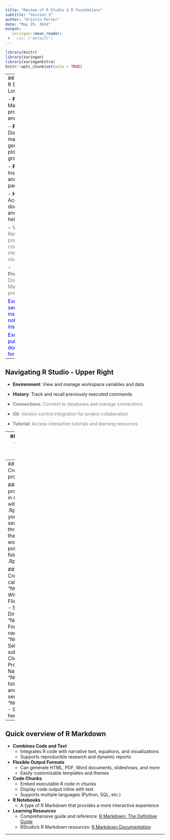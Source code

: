 ```yaml
---
title: "Review of R Studio & R Foundations"
subtitle: "Session 3"
author: "Kristin Porter"
date: "May 29, 2024"
output:
   xaringan::moon_reader:
 #   css: ["default"]
---
```


<!-- Add CSS in a style block -->
<style>
.two-columns {
  display: flex;
}
.column {
  flex: 1;
  padding: 10px;
}
</style>

<style>
  .centered {
    display: flex;
    justify-content: center; /* Horizontal centering */
    align-items: center;    /* Vertical centering */
    height: 100vh;         /* Full height of the viewport */
  }
</style>


```r
library(knitr)
library(xaringan)
library(xaringanExtra)
knitr::opts_chunk$set(echo = TRUE)
```

---
<div class="centered">
  <h1>Review of R Studio</h1>
</div>

## Navigating R Studio - Left Side

**Console**
- Primary interface for running R commands interactively
- Displays output and error messages
- Supports direct command execution and script running

**Code View Pane**
- Area for writing and editing R scripts
- Syntax highlighting and code completion features
- Multiple script tabs can be opened simultaneously


<span style="color: blue;">Exercise: Let's create an R script.</span>

---
## Navigating R Studio - Lower Right

- **Files**: Manage project files and directories

- **Plots**: Display and manage generated plots and graphics

- **Packages**: Install, update, and load R packages

- **Help**: Access R documentation and search help topics

- <span style="color: gray;">**Viewer**: Render and preview HTML content and interactive visualizations</span>

- <span style="color: gray;">**Presentation**: Display R Markdown presentations</span>


<span style="color: blue;">Exercise: Let's see if `dplyr` is installed and if not, then install it.</span>

<span style="color: blue;">Exercise: Let's pull up documentation for `dplyr`.</span>

---
## Navigating R Studio - Upper Right

- **Environment**: View and manage workspace variables and data

- **History**: Track and recall previously executed commands

- <span style="color: gray;">**Connections**: Connect to databases and manage connections</span>

- <span style="color: gray;">**Git**: Version control integration for project collaboration</span>

- <span style="color: gray;">**Tutorial**: Access interactive tutorials and learning resources</span>

---
## Set-up: Tip 1 - Don't worry about "workspace"

In R Studio, go to: 
- "Edit" then
- "Settings

1. Uncheck "Restore.Rdata into workspace at start-up"

2. For "Save workspace to .Rdata on exit" switch to "Never." 

Hit "Apply" then "OK"

---
## Set-up: Tip 2 - Create an R project

### The RStudio project file:
- Sits in root directory with extension .Rproj
- When your RStudio session is running through the .Rproj, the current working directory points to the root folder where the .Rproj is saved

### Steps:
- Create a folder called "NCSU_DSA".
- Within RStudio, to File > New Project
- Select “New Directory”
- Select “New Project”
- For “Directory name:” enter “NCSU_DSA”. 
- Select subdirectory. 
- Click “Create Project”
- Navigate to "NCSU_DSA" folder in RStudio and confirm you see “NCSU_DSA.Rproj”
- Save your script here. 

---
## Quick overview of R Markdown
- **Combines Code and Text**
  - Integrates R code with narrative text, equations, and visualizations
  - Supports reproducible research and dynamic reports
- **Flexible Output Formats**
  - Can generate HTML, PDF, Word documents, slideshows, and more
  - Easily customizable templates and themes
- **Code Chunks**
  - Embed executable R code in chunks
  - Display code output inline with text
  - Supports multiple languages (Python, SQL, etc.)
- **R Notebooks**
  - A type of R Markdown that provides a more interactive experience
- **Learning Resources**
  - Comprehensive guide and reference: [R Markdown: The Definitive Guide](https://bookdown.org/yihui/rmarkdown/)
  - RStudio's R Markdown resources: [R Markdown Documentation](https://rmarkdown.rstudio.com/)
  
---

<div class="centered">
  <h1>Review of R Foundations</h1>
</div>

---
## R Objects

In R, the term "object" refers to...
- anything you can manipulate
- anything assigned to a variable
- a wide range of data structures (e.g., numbers, strings vectors, lists, matrices, data frames, and functions).

Objects have:

1.  **Attributes**: These are "metadata" about the object, like its dimensions (for matrices), names (for elements in a vector or columns in a data frame), or class (which defines how the object should behave in different contexts).

2.  **Types and Structures**: The type of an object refers to its basic data type (numeric, integer, character, etc.), while the structure refers to how these types are organized (like vectors, lists, matrices).

3.  **Classes and Methods**: Objects can have specific classes, and there are methods designed to work with objects of these classes. For instance, the **`print(x)`** function behaves differently for object `x` depending on whether `x` is a numeric vector, a data frame, or a model object.


---
## R Data Types

<div class="two-columns">
  <div class="column">
    <!-- First column with text -->
1.  **Numeric**: Default data type for numbers in R. 

2.  **Character**: Strings of text. Any data enclosed in single or double quotes is considered a character type, e.g., "Raleigh".

3.  **Logical**: Boolean values, which take values of **`TRUE`** or **`FALSE`**.

4. **Factors**: Used to store ordered or unordered categorical data efficiently by using. Different functions handle factors in different ways - e.g. many regression functions automatically create dummy variables for each level.

  </div>
  <div class="column">
    <!-- Second column with code chunk -->
```r
# Here we have a numerical vector
a <- c(1,2,3)
class(a)

# If we add a string
b <- c(a,"cat")
print(b)

# We can create a Boolean
a_is1 <- a==1
a_is1

# We can turn a into a factor
factor.a <- as.factor(a)
```
  </div>
</div>
```
```
```
---
## R object names

1.  **Syntax Rules**: Valid object names must start with a letter, followed by a combination of letters, numbers, the period (`.`), and the underscore (`_`). They cannot start with a number or an underscore, nor can they contain special characters like `^`, `!`, `@`, `#`, `$`, `%`, `&`, `*`, `(`, `)`, `-`, `+`, `=`, `{`, `}`, `[`, `]`, `|`, `\`, `:`, `;`, `'`, `"`, `<`, `>`, `,`, `?`, `/`, or space. Avoid `.` at end of name (reserved for other purposes).

2.  **Reserved Words**: R has a set of reserved words that cannot be used as object names. These include function names, keywords, and other built-in identifiers like `if`, `else`, `repeat`, `while`, `function`, `for`, `in`, `next`, and `break`.

3.  **Case Sensitivity**: R is case-sensitive, which means that `Object`, `object`, and `OBJECT` would be considered different objects.
 and avoiding the use of periods at the end, as they are conventionally used for other purposes. 

4.  **Global Environment**: Object names in the global environment should not conflict with object names in attached packages. If a name conflict occurs, R will use the object from the most recently attached package or environment.

---
## R data structures: VECTORS

Central to R's flexibility for data analysis are its diverse data structures, which enable users to handle and manipulate data in a variety of ways. Primary data structures used in R:

1.  **Vectors**: The simplest and most common data structure in R, vectors are one-dimensional arrays that hold elements of the same type. They can be of various types themselves, such as numeric, integer, complex, logical, character, or raw.

```r
# The object my.numeric.vector is a numeric vector:
my.vector <- c(1,2,3,4,5) # note that c() combines elements into a vector

# The object my.char.vector is a character vector:
my.char.vector <- c("walk","bus","bike","drive")

# The object my.logical.vector is a logical vector
my.logical.vector <- c(TRUE,FALSE,TRUE)
```

```r
# To refer to an element, use []
my.vector[1]
```
---
## R data structures: MATRICES

2.  **Matrices**: A matrix is a 2-dimensional data structure with rows and columns, where every element is of the **same data type**. It can be considered as a collection of vectors of equal length in a rectangular layout. 

```r
# I combine two vectors as columns using cbind(). 
a <- c(1,2,3)
b <- c(4,5,6)
my.matrix <- cbind(a,b)
print(my.matrix)

# We can look at the dimensions of the matrix with the function dim(). This will return the number of rows, followed by the number of columns. 
dim(my.matrix)
```
---
```r
# We can zoom in on sub-parts of the matrix by putting square brackets[] after a matrix object name.
# entries before the comma refer to rows
my.matrix[1:2,] # the first two rows
# entries after the comma refer the columns
my.matrix[,1] # the first column
# entries before and after column narrow into cells of the matrix
my.matrix[1,1] # value in the first row and first column
# We can also refer to rows and columns by their names
# This is a coding best practice to avoid hard coding
colnames(my.matrix) <- c("ColA","ColB")
my.matrix[,"ColB"]
```

---
## R data structures: DATA FRAMES

3.  **Data Frames**: A data frame is a two-dimensional table-like structure that can hold columns of different types (e.g., numeric, character, and logical). Each column in a data frame can be thought of as a vector, and the length of each vector (number of rows) must be the same across all columns.

```r
# The `datasets` package has multiple toy data sets (data frames)
# We can look at the first five rows of the data set mtcars
head(mtcars)

# We can look at the names of the columns
names(mtcars)
```

---
```r
# We can refer to rows and columns just like a matrix
mtcars[1:2,c("mpg","cyl")]

# Or we can refer to columns with $ or [[]]
mean(mtcars$mpg) # same as mean(mtcars[["mpg"]])

# We can quickly look at the structure of the data frame
str(mtcars)
```

---
```r
# We can get a summary of all the variables
summary(mtcars)
```

---
# Evaluations in R

- **Equals** (`==`)
  - `5 == 5` returns `TRUE`
  - `5 == 4` returns `FALSE`

- **Not Equals** (`!=`)
  - `5 != 4` returns `TRUE`
  - `5 != 5` returns `FALSE`

- **Greater Than (or Equal To)** (`>`, `>=`)
  - `5 > 4` returns `TRUE`
  - `4 >= 5` returns `FALSE`

- **Less Than (or Equal To)** (`<`,`<=`)
  - `4 < 5` returns `TRUE`
  - `5 <= 4` returns `FALSE`

---
# Logical Operators

- **And** (`&`)
  - `TRUE & TRUE` returns `TRUE`
  
  - `TRUE & FALSE` returns `FALSE`

- **Or** (`|`)
  - `TRUE | FALSE` returns `TRUE`
  
  - `FALSE | FALSE` returns `FALSE`

- **Not** (`!`)
  - `!TRUE` returns `FALSE`
  
  - `!FALSE` returns `TRUE`
  
---
## Using Evaluation Operators with Vectors
```r
c(1, 2, 3) == c(1, 2, 4) 

c(1, 2, 3) > 2           

vec <- c(10, 20, 30)
vec[vec > 15]            

1 %in% c(1, 2, 3)                
1 == c(1, 2, 3)         
```
---
## Using Evaluation Operators with Data Frames
```r
df <- data.frame(a = c(1, 2, 3), b = c(4, 5, 6))
df
df$a == 2                
df[df$a == 2, ]          
df[df$b > 4, ]           
```
